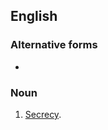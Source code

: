==English==

===Alternative forms===
* {{l|en|skugry}}

===Noun===
{{en-noun|-}}

# {{lb|en|archaic}} [[secrecy|Secrecy]].